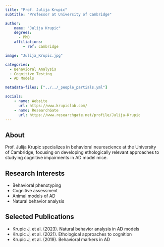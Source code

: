 ```yaml
---
title: "Prof. Julija Krupic"
subtitle: "Professor at University of Cambridge"

author:
    name: "Julija Krupic"
    degrees:
      - PhD
    affiliations:
        - ref: cambridge

image: "Julija_Krupic.jpg"

categories:
  - Behavioral Analysis
  - Cognitive Testing
  - AD Models

metadata-files: ["../../_people_partials.yml"]

socials:
    - name: Website
      url: https://www.krupiclab.com/
    - name: ResearchGate
      url: https://www.researchgate.net/profile/Julija-Krupic
---
```


## About

Prof. Julija Krupic specializes in behavioral neuroscience at the University of Cambridge, focusing on developing ethologically relevant approaches to studying cognitive impairments in AD model mice.

## Research Interests

- Behavioral phenotyping
- Cognitive assessment
- Animal models of AD
- Natural behavior analysis

## Selected Publications

- Krupic J, et al. (2023). Natural behavior analysis in AD models
- Krupic J, et al. (2021). Ethological approaches to cognition
- Krupic J, et al. (2019). Behavioral markers in AD 